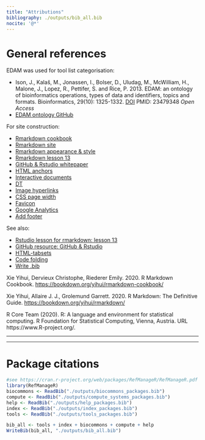 ```yaml
---
title: "Attributions"
bibliography: ./outputs/bib_all.bib
nocite: '@*'
---
```


# General references 

EDAM was used for tool list categorisation:

- Ison, J., Kalaš, M., Jonassen, I., Bolser, D., Uludag, M., McWilliam, H., Malone, J., Lopez, R., Pettifer, S. and Rice, P. 2013. EDAM: an ontology of bioinformatics operations, types of data and identifiers, topics and formats. Bioinformatics, 29(10): 1325-1332. [DOI](https://doi.org/10.1093/bioinformatics/btt113) PMID: 23479348 *Open Access*
- [EDAM ontology GitHub](https://github.com/edamontology/edamontology)

For site construction:

- [Rmarkdown cookbook](https://bookdown.org/yihui/rmarkdown-cookbook/)
- [Rmarkdown site](https://bookdown.org/yihui/rmarkdown/rmarkdown-site.html)
- [Rmarkdown appearance & style](https://bookdown.org/yihui/rmarkdown/html-document.html#appearance-and-style)
- [Rmarkdown lesson 13](https://rmarkdown.rstudio.com/lesson-13.html)
- [GitHub & Rstudio whitepaper](https://resources.github.com/whitepapers/github-and-rstudio/)
- [HTML anchors](https://stackoverflow.com/a/7015050)
- [Interactive documents](https://bookdown.org/yihui/rmarkdown/interactive-documents.html)
- [DT](https://rstudio.github.io/DT/)
- [Image hyperlinks](https://stackoverflow.com/a/42235353)
- [CSS page width](https://stackoverflow.com/a/46564977)
- [Favicon](https://bookdown.org/yihui/rmarkdown-cookbook/favicon.html)
- [Google Analytics](https://stackoverflow.com/a/45169407)
- [Add footer](https://bookdown.org/yihui/rmarkdown-cookbook/include-html.html)

See also:

- [Rstudio lesson for rmarkdown: lesson 13](https://rmarkdown.rstudio.com/lesson-13.html)
- [GitHub resource: GitHub & Rstudio](https://resources.github.com/whitepapers/github-and-rstudio/)
- [HTML-tabsets](https://bookdown.org/yihui/rmarkdown-cookbook/html-tabs.html)
- [Code folding](https://bookdown.org/yihui/rmarkdown-cookbook/fold-show.html)
- [Write .bib](https://bookdown.org/yihui/rmarkdown-cookbook/write-bib.html)

Xie Yihui, Dervieux Christophe, Riederer Emily. 2020. R Markdown Cookbook. [https://bookdown.org/yihui/rmarkdown-cookbook/](https://bookdown.org/yihui/rmarkdown-cookbook/)

Xie Yihui, Allaire J. J., Grolemund Garrett. 2020. R Markdown: The Definitive Guide. [https://bookdown.org/yihui/rmarkdown/](https://bookdown.org/yihui/rmarkdown/)

R Core Team (2020). R: A language and environment for statistical computing. R Foundation for Statistical Computing,
  Vienna, Austria. URL https://www.R-project.org/.

-----

-----

# Package citations

```r
#see https://cran.r-project.org/web/packages/RefManageR/RefManageR.pdf
library(RefManageR)
biocommons <- ReadBib("./outputs/biocommons_packages.bib")
compute <- ReadBib("./outputs/compute_systems_packages.bib")
help <- ReadBib("./outputs/help_packages.bib")
index <- ReadBib("./outputs/index_packages.bib")
tools <- ReadBib("./outputs/tools_packages.bib")

bib_all <- tools + index + biocommons + compute + help
WriteBib(bib_all, "./outputs/bib_all.bib")
```

